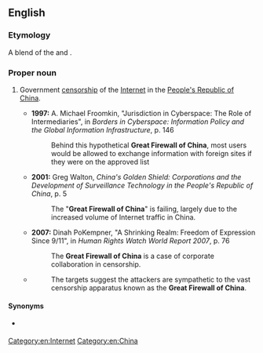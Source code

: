 ==English==
{{wikipedia|Internet censorship in the People's Republic of China}}

===Etymology===
A blend of the {{m|en|Great Wall of China}} and {{m|en|firewall}}.

===Proper noun===
{{en-proper-noun|head=[[great|Great]] [[firewall|Firewall]] [[of]] [[China]]}}

# {{lb|en|originally|jocular|pejorative}} Government [[censorship]] of the [[Internet]] in the [[People's Republic of China]].
#* '''1997:''' A. Michael Froomkin, "Jurisdiction in Cyberspace: The Role of Intermediaries", in ''Borders in Cyberspace: Information Policy and the Global Information Infrastructure'', p. 146
#*: Behind this hypothetical '''Great Firewall of China''', most users would be allowed to exchange information with foreign sites if they were on the approved list
#* '''2001:''' Greg Walton, ''China's Golden Shield: Corporations and the Development of Surveillance Technology in the People's Republic of China'', p. 5
#*: The "'''Great Firewall of China'''" is failing, largely due to the increased volume of Internet traffic in China.
#* '''2007:''' Dinah PoKempner, "A Shrinking Realm: Freedom of Expression Since 9/11", in ''Human Rights Watch World Report 2007'', p. 76
#*: The '''Great Firewall of China''' is a case of corporate collaboration in censorship.
#* {{quote-web|date=2015-03-31|title=Massive denial-of-service attack on GitHub tied to Chinese government|first=Dan|last=Goodin|site={{w|Ars Technica}}|url=http://arstechnica.com/security/2015/03/massive-denial-of-service-attack-on-github-tied-to-chinese-government/|accessdate=2015-04-01}}
#*: The targets suggest the attackers are sympathetic to the vast censorship apparatus known as the '''Great Firewall of China'''.

====Synonyms====
* {{qualifier|abbreviation}} {{l|en|GFW}}

[[Category:en:Internet]]
[[Category:en:China]]